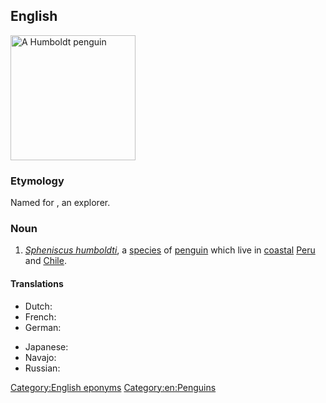 ==English==
{{wikipedia}}
[[Image:Humboldt Penguin.jpg|200px|thumb|right|A Humboldt penguin]]
{{wikispecies|Sphenicus humboldti}}

===Etymology===
Named for {{w|Alexander von Humboldt}}, an explorer.

===Noun===
{{en-noun}}

# ''[[Spheniscus humboldti]]'', a [[species]] of [[penguin]] which live in [[coastal]] [[Peru]] and [[Chile]].

====Translations====
{{trans-top|''Spheniscus humboldti''}}
* Dutch: {{t|nl|humboldtpinguïn|m}}
* French: {{t+|fr|manchot de Humboldt|m}}
* German: {{t|de|Humboldt-Pinguin|m}}
{{trans-mid}}
* Japanese: {{t+|ja|フンボルトペンギン|tr=Funboruto pengin}}
* Navajo: {{t|nv|Dibénééz Bikéyahdę́ę́ʼ tsídii naʼałkʼaiʼí}}
* Russian: {{t|ru|пингви́н Гумбо́льдта}}
{{trans-bottom}}

[[Category:English eponyms]]
[[Category:en:Penguins]]
